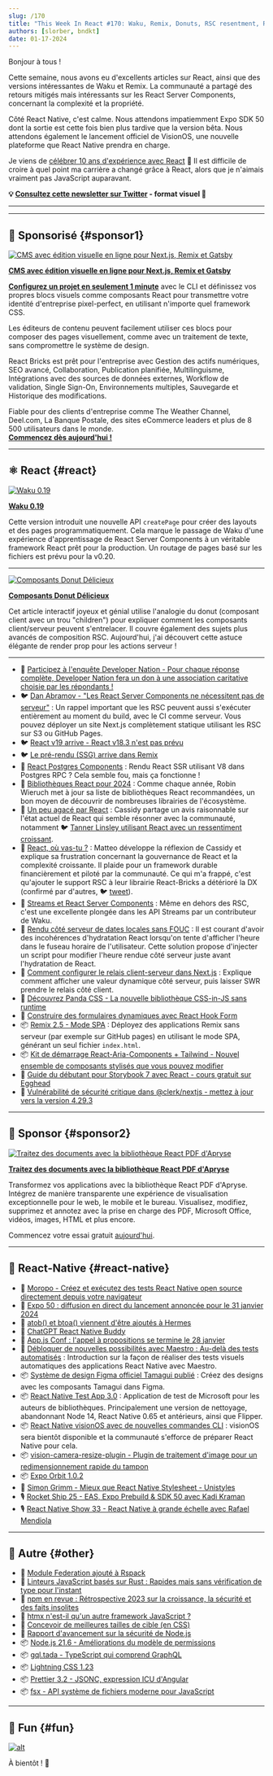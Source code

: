 ```yaml
---
slug: /170
title: "This Week In React #170: Waku, Remix, Donuts, RSC resentment, React 19, Aria Components, Storybook, Postgres Components, hydration, streams, VisionOS, atob, Maestro, Orbit, Tamagui, VisionCamera..."
authors: [slorber, bndkt]
date: 01-17-2024
---
```


Bonjour à tous !

Cette semaine, nous avons eu d'excellents articles sur React, ainsi que des versions intéressantes de Waku et Remix. La communauté a partagé des retours mitigés mais intéressants sur les React Server Components, concernant la complexité et la propriété.

Côté React Native, c'est calme. Nous attendons impatiemment Expo SDK 50 dont la sortie est cette fois bien plus tardive que la version bêta. Nous attendons également le lancement officiel de VisionOS, une nouvelle plateforme que React Native prendra en charge.

Je viens de [célébrer 10 ans d'expérience avec React](https://twitter.com/sebastienlorber/status/1747307299356447148) 🙉 Il est difficile de croire à quel point ma carrière a changé grâce à React, alors que je n'aimais vraiment pas JavaScript auparavant.

<!-- truncate -->

**💡 [Consultez cette newsletter sur Twitter](https://slo.im/thread) - format visuel 🎨**

---


<Support />

---

## 💸 Sponsorisé {#sponsor1}

[![CMS avec édition visuelle en ligne pour Next.js, Remix et Gatsby](/emails/issues/169/reactbricks.jpg)](https://reactbricks.com?utm_source=twir&utm_campaign=twir_2024&utm_medium=email)

**[CMS avec édition visuelle en ligne pour Next.js, Remix et Gatsby](https://reactbricks.com?utm_source=twir&utm_campaign=twir_2024&utm_medium=email)**

[**Configurez un projet en seulement 1 minute**](https://reactbricks.com/sign-up?utm_source=twir&utm_campaign=twir_2024&utm_medium=email) avec le CLI et définissez vos propres blocs visuels comme composants React pour transmettre votre identité d'entreprise pixel-perfect, en utilisant n'importe quel framework CSS.

Les éditeurs de contenu peuvent facilement utiliser ces blocs pour composer des pages visuellement, comme avec un traitement de texte, sans compromettre le système de design.

React Bricks est prêt pour l'entreprise avec Gestion des actifs numériques, SEO avancé, Collaboration, Publication planifiée, Multilinguisme, Intégrations avec des sources de données externes, Workflow de validation, Single Sign-On, Environnements multiples, Sauvegarde et Historique des modifications.

Fiable pour des clients d'entreprise comme The Weather Channel, Deel.com, La Banque Postale, des sites eCommerce leaders et plus de 8 500 utilisateurs dans le monde.  
[**Commencez dès aujourd'hui !**](https://reactbricks.com/sign-up?utm_source=twir&utm_campaign=twir_2024&utm_medium=email)

---

## ⚛️ React {#react}

[![Waku 0.19](/emails/issues/170/waku.jpg)](https://waku.gg/blog/introducing-create-pages)

**[Waku 0.19](https://waku.gg/blog/introducing-create-pages)**

Cette version introduit une nouvelle API `createPage` pour créer des layouts et des pages programmatiquement. Cela marque le passage de Waku d'une expérience d'apprentissage de React Server Components à un véritable framework React prêt pour la production. Un routage de pages basé sur les fichiers est prévu pour la v0.20.

---

[![Composants Donut Délicieux](/emails/issues/170/donuts.jpg)](https://frontendatscale.com/blog/donut-components/)

**[Composants Donut Délicieux](https://frontendatscale.com/blog/donut-components/)**

Cet article interactif joyeux et génial utilise l'analogie du donut (composant client avec un trou "children") pour expliquer comment les composants client/serveur peuvent s'entrelacer. Il couvre également des sujets plus avancés de composition RSC. Aujourd'hui, j'ai découvert cette astuce élégante de render prop pour les actions serveur !

---

- 💸 [Participez à l'enquête Developer Nation - Pour chaque réponse complète, Developer Nation fera un don à une association caritative choisie par les répondants !](https://developereconomics.net/?member_id=thisweekinreact&utm_medium=nl_ad4)
- 🐦 [Dan Abramov - "Les React Server Components ne nécessitent pas de serveur"](https://twitter.com/dan_abramov2/status/1745795274977493317) : Un rappel important que les RSC peuvent aussi s'exécuter entièrement au moment du build, avec le CI comme serveur. Vous pouvez déployer un site Next.js complètement statique utilisant les RSC sur S3 ou GitHub Pages.
- 🐦 [React v19 arrive - React v18.3 n'est pas prévu](https://twitter.com/sebastienlorber/status/1747633798374625525)
- 🐦 [Le pré-rendu (SSG) arrive dans Remix](https://twitter.com/brophdawg11/status/1747402216925704684)
- 👀 [React Postgres Components](https://react-postgres-components.vercel.app/) : Rendu React SSR utilisant V8 dans Postgres RPC ? Cela semble fou, mais ça fonctionne !
- 📜 [Bibliothèques React pour 2024](https://www.robinwieruch.de/react-libraries/) : Comme chaque année, Robin Wieruch met à jour sa liste de bibliothèques React recommandées, un bon moyen de découvrir de nombreuses librairies de l'écosystème.
- 📜 [Un peu agacé par React](https://blog.cassidoo.co/post/annoyed-at-react/) : Cassidy partage un avis raisonnable sur l'état actuel de React qui semble résonner avec la communauté, notamment 🐦 [Tanner Linsley utilisant React avec un ressentiment croissant](https://twitter.com/tannerlinsley/status/1746970043836158330).
- 📜 [React, où vas-tu ?](https://dev.to/matfrana/react-where-are-you-going-5284) : Matteo développe la réflexion de Cassidy et explique sa frustration concernant la gouvernance de React et la complexité croissante. Il plaide pour un framework durable financièrement et piloté par la communauté. Ce qui m'a frappé, c'est qu'ajouter le support RSC à leur librairie React-Bricks a détérioré la DX (confirmé par d'autres, 🐦 [tweet](https://twitter.com/sebastienlorber/status/1747643069460021405)).
- 📜 [Streams et React Server Components](https://minimalistweb.dev/p/streams-and-react-server-components) : Même en dehors des RSC, c'est une excellente plongée dans les API Streams par un contributeur de Waku.
- 📜 [Rendu côté serveur de dates locales sans FOUC](https://blog.6nok.org/server-side-rendering-local-dates-without-fouc/) : Il est courant d'avoir des incohérences d'hydratation React lorsqu'on tente d'afficher l'heure dans le fuseau horaire de l'utilisateur. Cette solution propose d'injecter un script pour modifier l'heure rendue côté serveur juste avant l'hydratation de React.
- 📜 [Comment configurer le relais client-serveur dans Next.js](https://ericbureltech.hashnode.dev/how-to-setup-client-server-relaying-in-nextjs) : Explique comment afficher une valeur dynamique côté serveur, puis laisser SWR prendre le relais côté client.
- 📜 [Découvrez Panda CSS - La nouvelle bibliothèque CSS-in-JS sans runtime](https://www.telerik.com/blogs/say-hello-panda-css-new-css-js-library-zero-runtime)
- 📜 [Construire des formulaires dynamiques avec React Hook Form](https://claritydev.net/blog/build-dynamic-forms-react-hook-form)
- 📦 [Remix 2.5 - Mode SPA](https://github.com/remix-run/remix/blob/main/CHANGELOG.md#v250) : Déployez des applications Remix sans serveur (par exemple sur GitHub pages) en utilisant le mode SPA, générant un seul fichier `index.html`.
- 📦 [Kit de démarrage React-Aria-Components + Tailwind - Nouvel ensemble de composants stylisés que vous pouvez modifier](https://react-spectrum.adobe.com/react-aria/getting-started.html#starter-kits)
- 🎥 [Guide du débutant pour Storybook 7 avec React - cours gratuit sur Egghead](https://egghead.io/courses/a-beginner-s-guide-to-storybook-7-with-react-56f61ecf)
- 🔐 [Vulnérabilité de sécurité critique dans @clerk/nextjs - mettez à jour vers la version 4.29.3](https://clerk.com/changelog/2024-01-12)

<SubscribeFormEmbed placement="middle" />

---

## 💸 Sponsor {#sponsor2}

[![Traitez des documents avec la bibliothèque React PDF d'Apryse](/emails/issues/170/apryse.jpg)](https://bit.ly/3He15PD)

**[Traitez des documents avec la bibliothèque React PDF d'Apryse](https://bit.ly/3He15PD)**

Transformez vos applications avec la bibliothèque React PDF d'Apryse. Intégrez de manière transparente une expérience de visualisation exceptionnelle pour le web, le mobile et le bureau. Visualisez, modifiez, supprimez et annotez avec la prise en charge des PDF, Microsoft Office, vidéos, images, HTML et plus encore.

Commencez votre essai gratuit [aujourd'hui](https://apryse.com/form/contact-sales?utm_source=email%20newsletter&utm_medium=email&utm_campaign=cta%20button).

---

## 📱 React-Native {#react-native}

- 💸 [Moropo - Créez et exécutez des tests React Native open source directement depuis votre navigateur](https://www.moropo.com?utm_source=newsletter&utm_medium=emails&utm_campaign=twir-20240117)
- 👀 [Expo 50 : diffusion en direct du lancement annoncée pour le 31 janvier 2024](https://www.youtube.com/watch?v=cKFSVUo3AnI)
- 👀 [atob() et btoa() viennent d'être ajoutés à Hermes](https://github.com/facebook/hermes/commit/d2177c31b271e92d1725742605b53d7f6e8acf3e)
- 👀 [ChatGPT React Native Buddy](https://chat.openai.com/g/g-S9qpp72cb-react-native-buddy)
- 📅 [App.js Conf : l'appel à propositions se termine le 28 janvier](https://appjs.co/#CFP)
- 📜 [Débloquer de nouvelles possibilités avec Maestro : Au-delà des tests automatisés](https://www.bam.tech/article/unlocking-new-possibilities-with-maestro-beyond-automated-testing) : Introduction sur la façon de réaliser des tests visuels automatiques des applications React Native avec Maestro.
- 📦 [Système de design Figma officiel Tamagui publié](https://www.figma.com/community/file/1326593766534421119/tamagui-v1-2-0) : Créez des designs avec les composants Tamagui dans Figma.
- 📦 [React Native Test App 3.0](https://github.com/microsoft/react-native-test-app/releases/tag/3.0.0) : Application de test de Microsoft pour les auteurs de bibliothèques. Principalement une version de nettoyage, abandonnant Node 14, React Native 0.65 et antérieurs, ainsi que Flipper.
- 📦 [React Native visionOS avec de nouvelles commandes CLI](https://github.com/callstack/react-native-visionos) : visionOS sera bientôt disponible et la communauté s'efforce de préparer React Native pour cela.
- 📦 [vision-camera-resize-plugin - Plugin de traitement d'image pour un redimensionnement rapide du tampon](https://github.com/mrousavy/vision-camera-resize-plugin)
- 📦 [Expo Orbit 1.0.2](https://expo.dev/orbit)
- 🎥 [Simon Grimm - Mieux que React Native Stylesheet - Unistyles](https://www.youtube.com/watch?v=OT5hQbvGRW8)
- 🎙️ [Rocket Ship 25 - EAS, Expo Prebuild & SDK 50 avec Kadi Kraman](https://podcast.galaxies.dev/episodes/025-eas-expo-prebuild-sdk-50-with-kadi-kraman)
- 🎙️ [React Native Show 33 - React Native à grande échelle avec Rafael Mendiola](https://www.callstack.com/podcasts/react-native-at-scale-with-rafael-mendiola)

---

## 🔀 Autre {#other}

- 📜 [Module Federation ajouté à Rspack](https://www.rspack.dev/blog/module-federation-added-to-rspack.html)
- 📜 [Linteurs JavaScript basés sur Rust : Rapides mais sans vérification de type pour l'instant](https://www.joshuakgoldberg.com/blog/rust-based-javascript-linters-fast-but-no-typed-linting-right-now/)
- 📜 [npm en revue : Rétrospective 2023 sur la croissance, la sécurité et des faits insolites](https://socket.dev/blog/2023-npm-retrospective)
- 📜 [htmx n'est-il qu'un autre framework JavaScript ?](https://htmx.org/essays/is-htmx-another-javascript-framework/)
- 📜 [Concevoir de meilleures tailles de cible (en CSS)](https://ishadeed.com/article/target-size/)
- 📜 [Rapport d'avancement sur la sécurité de Node.js](https://openjsf.org/blog/nodejs-security-progress-report-january24?utm_content=278704719&utm_medium=social&utm_source=twitter&hss_channel=tw-91985735)
- 📦 [Node.js 21.6 - Améliorations du modèle de permissions](https://nodejs.org/en/blog/release/v21.6.0)
- 📦 [gql.tada - TypeScript qui comprend GraphQL](https://github.com/0no-co/gql.tada)
- 📦 [Lightning CSS 1.23](https://github.com/parcel-bundler/lightningcss/releases/tag/v1.23.0)
- 📦 [Prettier 3.2 - JSONC, expression ICU d'Angular](https://prettier.io/blog/2024/01/12/3.2.0)
- 📦 [fsx - API système de fichiers moderne pour JavaScript](https://humanwhocodes.com/blog/2024/01/fsx-modern-filesystem-api-javascript/)

---

## 🤭 Fun {#fun}

[![alt](/emails/issues/170/meme.jpg)](https://twitter.com/tlakomy/status/1745394119889801454?s=20)

À bientôt ! 👋